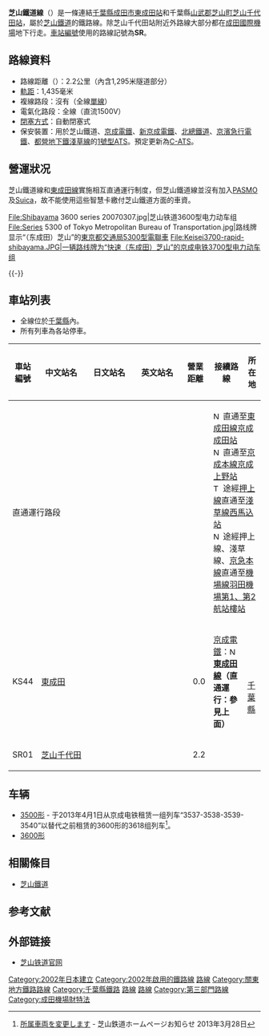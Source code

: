 {{Infobox 鐵道路線
|日文原名=芝山鉄道線
|平假名=しばやまてつどうせん
|羅馬拼音=Shibayama Tetsudō sen
|路線名稱=[[File:Shibayama_Railway_Logo.SVG|30px]] 芝山鐵道線
|路線顏色=#00a650
|標誌=File:Number prefix Shibayama.svg
|標誌大小=40px
|圖片=Shibayama Railway Line.JPG
|圖片大小=300px
|圖片說明=芝山千代田站開出往成田方向的列車。<br>（2012年1月11日）
|所在地={{JPN}}{{flag|千葉縣}}[[成田市|成田市]]、[[山武郡|山武郡]][[芝山町|芝山町]]
|起點=[[東成田站|東成田站]]
|終點=[[芝山千代田站|芝山千代田站]]
|站數=2個
|路線記號=[[File:Number_prefix_Shibayama.svg|20px]] SR
|通車=2002年（平成14年）10月27日<ref name="chibanippo20021027">{{Cite news |title = 芝山鉄道きょう開業 空港を抜け都心と直結 地元待望、式典で祝う アート展  | newspaper = [[千葉日報|千葉日報]] | publisher = 千葉日報社 | date = 2002-10-27 }}</ref>
|擁有者=[[File:Shibayama_Railway_Logo.SVG|19px]] [[芝山鐵道|芝山鐵道]]
|營運者=[[File:Shibayama_Railway_Logo.SVG|19px]] 芝山鐵道
|使用車輛=參見[[芝山鐵道#在籍車輛|芝山鐵道#在籍車輛]]
|路線距離=2.2公里
|軌距=1,435毫米
|軌道配置=[[單線鐵路|單線]]
|電氣化方式=[[直流電|直流電]]1,500 [[伏特|V]]<br>[[高架電纜|高架電纜]]
|最大坡度=
|最小曲線半徑=
|閉塞方式=自動閉塞式
|保安裝置=[[自動列車停止裝置|1號型ATS]]（預定更新為[[自動列車停止裝置|C-ATS]]）
|路線圖={{Routemap|inline=yes|collapse=yes|title=芝山鐵道線|title-bg=#fff|title-color=#00a650|map=
LSTR~~ ~~[[京成電鐵|京成]]：[[東成田線|東成田線]]
tSTRa
tBHF+GRZq~~0.0~~KS44 '''[[東成田站|東成田]]'''
tSTR~~ ~~↓芝山鐵道線
tKHSTaq!~HUBa\tKRZt\~~ ~~京成：[[京成本線|本線]]、[[成田機場線|成田機場線]]
tKHSTaq!~HUBe\tKRZt\~~ ~~[[東日本旅客鐵道|JR東]]：[[成田線|成田線]]
tSTR~~ ~~[[成田機場站|成田機場]]
htSTRe
hKBHFe~~2.2~~SR01 '''[[芝山千代田站|芝山千代田]]'''
}}
}}

'''芝山鐵道線'''（{{jpn|j=芝山鉄道線|hg=しばやまてつどうせん|rm=Shibayama-tetsudō sen|f=y}}）是一條連結[[千葉縣|千葉縣]][[成田市|成田市]][[東成田站|東成田站]]和千葉縣[[山武郡|山武郡]][[芝山町|芝山町]][[芝山千代田站|芝山千代田站]]，屬於[[芝山鐵道|芝山鐵道]]的鐵路線。除芝山千代田站附近外路線大部分都在[[成田國際機場|成田國際機場]]地下行走。[[車站編號|車站編號]]使用的路線記號為'''SR'''。

== 路線資料 ==
* 路線距離（{{link-ja|營運距離|営業キロ}}）：2.2公里（內含1,295米隧道部分）
* [[軌距|軌距]]：1,435毫米
* 複線路段：沒有（全線[[單線鐵路|單線]]）
* 電氣化路段：全線（直流1500V）
* [[閉塞_(鐵路)|閉塞方式]]：自動閉塞式
* 保安裝置：用於芝山鐵道、[[京成電鐵|京成電鐵]]、[[新京成電鐵|新京成電鐵]]、[[北總鐵道|北總鐵道]]、[[京濱急行電鐵|京濱急行電鐵]]、[[都營地下鐵淺草線|都營地下鐵淺草線]]的[[自動列車停止裝置|1號型ATS]]。預定更新為[[自動列車停止裝置|C-ATS]]。

== 營運狀况 ==
芝山鐵道線和[[東成田線|東成田線]]實施相互直通運行制度，但芝山鐵道線並沒有加入[[PASMO|PASMO]]及[[Suica|Suica]]，故不能使用這些智慧卡繳付芝山鐵道方面的車資。

<gallery widths="240">
File:Shibayama 3600 series 20070307.jpg|芝山铁道3600型电力动车组
File:Series 5300 of Tokyo Metropolitan Bureau of Transportation.jpg|路线牌显示“（东成田）芝山”的[[東京都交通局5300型電聯車|東京都交通局5300型電聯車]]
File:Keisei3700-rapid-shibayama.JPG|一辆路线牌为“快速（东成田）芝山”的[[京成电铁3700型电力动车组|京成电铁3700型电力动车组]]
</gallery>

{{-}}

== 車站列表 ==
* 全線位於[[千葉縣|千葉縣]]內。
* 所有列車為各站停車。

{| class="wikitable" rules="all"
|-
!style="width:2.5em;"|車站編號
!style="width:5em;"|中文站名
!style="width:5em;"|日文站名
!style="width:5em;"|英文站名
!style="width:2.5em;"|營業距離
!接續路線
!colspan="2"|所在地
|-style="border-top:solid 3px #00a650;"
!colspan="5"|直通運行路段
|colspan="3"|[[File:Number_prefix_Keisei.svg|15px]] 直通至[[東成田線|東成田線]][[京成成田站|京成成田站]]<br />[[File:Number_prefix_Keisei.svg|15px]] 直通至[[京成本線|京成本線]][[京成上野站|京成上野站]]<br />[[File:Toei_Asakusa_line_symbol.svg|15px]] 途經[[押上線|押上線]]直通至[[淺草線|淺草線]][[西馬込站|西馬込站]]<br />[[File:Number_prefix_Keikyū.svg|15px]] 途經押上線、淺草線、[[京急本線|京急本線]]直通至[[機場線_(京濱急行電鐵)|機場線]][[羽田機場第1、第2航站樓站|羽田機場第1、第2航站樓站]]
|-
!KS44
|[[東成田站|東成田]]
|{{lang|ja|東成田}}
|{{lang|en|Higashi-Narita}}
|style="text-align:right;"|0.0
|[[京成電鐵|京成電鐵]]：[[File:Number_prefix_Keisei.svg|15px]] '''[[東成田線|東成田線]]（直通運行：參見上面）'''
|rowspan="2"|[[千葉縣|千葉縣]]
|[[成田市|成田市]]
|-
!SR01
|[[芝山千代田站|芝山千代田]]
|{{lang|ja|芝山千代田}}
|{{lang|en|Shibayama-Chiyoda}}
|style="text-align:right;"|2.2
| 
|[[山武郡|山武郡]][[芝山町|芝山町]]
|}

== 车辆 ==
*[[京成电铁3500型电力动车组|3500形]] - 于2013年4月1日从京成电铁租赁一组列车“3537-3538-3539-3540”以替代之前租赁的3600形的3618组列车<ref>[http://www.sibatetu.co.jp/oshirase/2013/03/post-198.html 所属車両を変更します] {{Wayback|url=http://www.sibatetu.co.jp/oshirase/2013/03/post-198.html |date=20130406045140 }} - 芝山鉄道ホームページお知らせ 2013年3月28日</ref>。
*[[京成电铁3600型电力动车组|3600形]]
==相關條目==
* [[芝山鐵道|芝山鐵道]]

== 参考文献 ==
{{Reflist|colwidth=30em}}

== 外部链接 ==
* [http://www.sibatetu.co.jp/index.html 芝山铁道官网] {{Wayback|url=http://www.sibatetu.co.jp/index.html |date=20210224144602 }}
{{東京大眾運輸}}
{{成田國際機場鐵道交通}}
{{東成田線、芝山鐵道線}}
{{京成電鐵路線}}
{{DEFAULTSORT:Shibayama}}
{{Portal bar|日本|日本鐵路|千葉|鐵路|航空|城市軌道交通}}
[[Category:2002年日本建立|Category:2002年日本建立]]
[[Category:2002年啟用的鐵路線|Category:2002年啟用的鐵路線]]
[[Category:日本的機場聯絡軌道系統|路線]]
[[Category:關東地方鐵路路線|Category:關東地方鐵路路線]]
[[Category:千葉縣鐵路|Category:千葉縣鐵路]]
[[Category:芝山鐵道|路線]]
[[Category:成田國際機場鐵道|路線]]
[[Category:第三部門路線|Category:第三部門路線]]
[[Category:成田機場財特法|Category:成田機場財特法]]